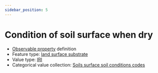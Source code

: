 ```yaml
---
sidebar_position: 5
---
```



# Condition of soil surface when dry

- [Observable property](/viewers/dawe-vocabs?uri=https://linked.data.gov.au/def/nrm/3a1ccb70-41dc-4f57-a74c-62e05aa02c61) definition
- Feature type: [land surface substrate](http://linked.data.gov.au/def/tern-cv/aef12cd6-3826-4988-a54c-8578d3fb4c8d)
- Value type: [IRI](https://w3id.org/tern/ontologies/tern/IRI)
- Categorical value collection: [Soils surface soil conditions codes](/viewers/dawe-vocabs?uri=https://linked.data.gov.au/def/nrm/253cc4d0-b1f2-4a55-bdaf-e3c054703451)

<Example
  protocolModule="plot-soil-description"
  observableProperty="https://linked.data.gov.au/def/nrm/3a1ccb70-41dc-4f57-a74c-62e05aa02c61"
/>

